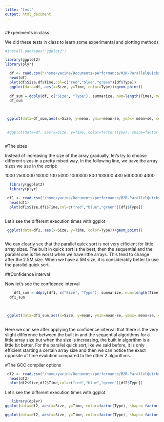 ```yaml
---
title: "test"
output: html_document
---
```


```r

```


#Experiments in class

We did these tests in class to learn some experimental and plotting methods 

```r
#install.packages("ggplot2")

library(ggplot2)
library(plyr)

  df <- read.csv("/home/yacine/Documents/performance/M2R-ParallelQuicksort/data/sama_2014-10-13/measurements_03:47.csv",header=T)
  head(df)
  plot(df$Size,df$Time,col=c("red","blue","green")[df$Type])
  ggplot(data=df, aes(x=Size, y=Time, color=Type))+geom_point()
    
  df_sum = ddply(df, c("Size", "Type"), summarize, num=length(Time), mean=mean(Time), sd= sd(Time), se=2*sd/sqrt(num))
  df_sum
  

  
 ggplot(data=df_sum,aes(x=Size, y=mean, ymin=mean-se, ymax= mean+se, color=Type))+geom_errorbar()+geom_point()+geom_line()
 
 
 #ggplot(data=df, aes(x=Size, y=Time, color=factor(Type), shape=factor(option_compil)))+geom_point()
  
```




#The sizes

Instead of increasing the size of the array gradually, let's try to choose different sizes in a pretty mixed way.
In the following line, we have the array sizes we use in the script:

1000 2500000 10000 100 5000 1000000 800 100000 430 5000000 4000

```r

  library(ggplot2)
  library(plyr)

 df1 <- read.csv("/home/yacine/Documents/performance/M2R-ParallelQuicksort/data/yacine-S550CA_2016-01-31/measurements_15:37.csv",header=T)
  head(df1)
  plot(df1$Size,df1$Time,col=c("red","blue","green")[df1$Type])
  

```

Let's see the different execution times with ggplot

```r
 ggplot(data=df1, aes(x=Size, y=Time, color=Type))+geom_point()
  
```

We can clearly see that the parallel quick sort is not very efficient for little array sizes. The built in quick sort is the best, then the sequential and the parallel one is the worst when we have little arrays.
This tend to change after the 2.5M  size. When we have a 5M size, it is considerably better to use the parallel quick sort.

##Confidence interval

Now let's see the confidence interval

```r
    df1_sum = ddply(df1, c("Size", "Type"), summarize, num=length(Time), mean=mean(Time), sd= sd(Time), se=2*sd/sqrt(num))
  df1_sum
  

  
 ggplot(data=df1_sum,aes(x=Size, y=mean, ymin=mean-se, ymax= mean+se, color=Type))+geom_errorbar()+geom_point()+geom_line()
 

```

Here we can see after applying the confidence interval that there is the very slight difference between the built in and the sequential algorithms for a little array size but when the size is increasing, the built in algorithm is a little bit better. 
For the parallel quick sort,like we said before, it is only efficient starting a certain array size and then we can notice the exact opposite of time evolution compared to the other 2 algorithms.

#The GCC compiler options 

```r
 

 df2 <- read.csv("/home/yacine/Documents/performance/M2R-ParallelQuicksort/data/yacine-S550CA_2016-02-01/measurements_11:40.csv",header=T)
  head(df2)
  plot(df2$Size,df2$Time,col=c("red","blue","green")[df2$Type])

```

Let's see the different execution times with ggplot

```r
   library(dplyr)
ggplot(data=df2, aes(x=Size, y=Time, color=factor(Type), shape= factor(Compilation)))+geom_point()+theme_bw()+geom_smooth(method="lm")
```


```r

ggplot(data=df2, aes(x=Size, y=Time, color=factor(Type), shape= factor(Compilation)))+geom_point()+theme_bw()+geom_smooth(method="lm")+facet_wrap(~ Type)

```




